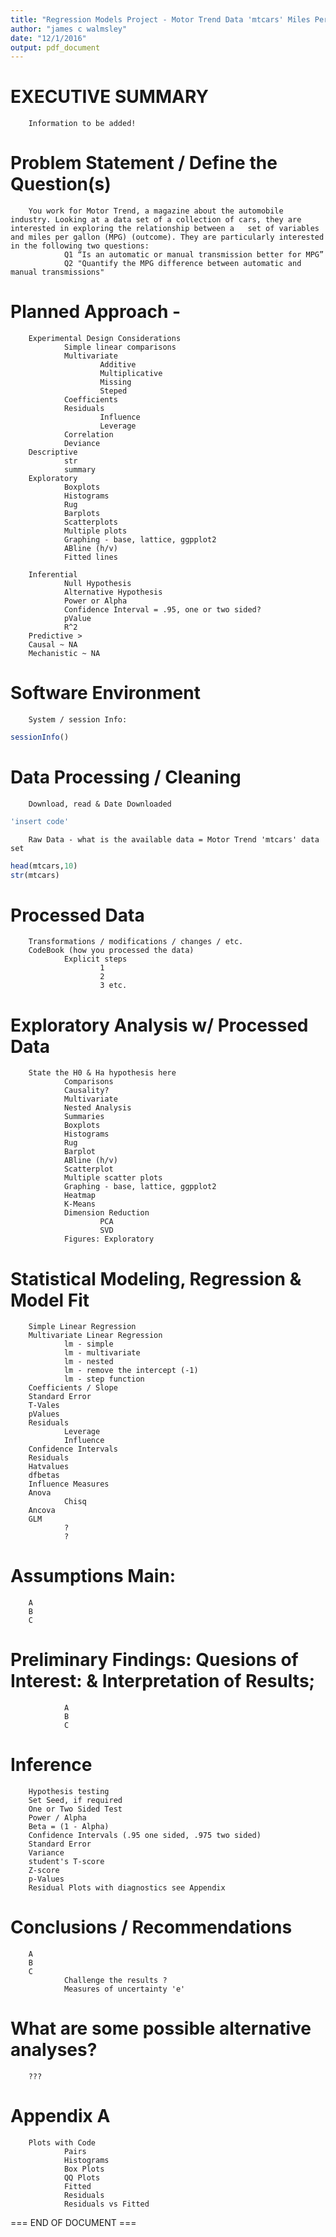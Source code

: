 ```yaml
---
title: "Regression Models Project - Motor Trend Data 'mtcars' Miles Per Gallon Analysis"
author: "james c walmsley"
date: "12/1/2016"
output: pdf_document
---
```

# EXECUTIVE SUMMARY
        Information to be added!





# Problem Statement / Define the Question(s)
        You work for Motor Trend, a magazine about the automobile industry. Looking at a data set of a collection of cars, they are interested in exploring the relationship between a   set of variables and miles per gallon (MPG) (outcome). They are particularly interested in the following two questions:
                Q1 “Is an automatic or manual transmission better for MPG”
                Q2 "Quantify the MPG difference between automatic and manual transmissions"
# Planned Approach -
        Experimental Design Considerations
                Simple linear comparisons
                Multivariate
                        Additive
                        Multiplicative
                        Missing
                        Steped
                Coefficients 
                Residuals
                        Influence
                        Leverage
                Correlation
                Deviance
        Descriptive
                str
                summary
        Exploratory
                Boxplots
                Histograms
                Rug
                Barplots
                Scatterplots
                Multiple plots
                Graphing - base, lattice, ggpplot2
                ABline (h/v)
                Fitted lines
        
        Inferential
                Null Hypothesis
                Alternative Hypothesis
                Power or Alpha
                Confidence Interval = .95, one or two sided?
                pValue
                R^2
        Predictive >
        Causal ~ NA
        Mechanistic ~ NA

# Software Environment
        System / session Info:
```r
sessionInfo()
```

# Data Processing / Cleaning
        Download, read & Date Downloaded
```r
'insert code'
```
        
        Raw Data - what is the available data = Motor Trend 'mtcars' data set
```r
head(mtcars,10)
str(mtcars)
```

# Processed Data
        Transformations / modifications / changes / etc.
        CodeBook (how you processed the data)
                Explicit steps
                        1
                        2
                        3 etc.

# Exploratory Analysis w/ Processed Data
        State the H0 & Ha hypothesis here
                Comparisons
                Causality?
                Multivariate
                Nested Analysis
                Summaries
                Boxplots
                Histograms
                Rug
                Barplot
                ABline (h/v)
                Scatterplot
                Multiple scatter plots
                Graphing - base, lattice, ggpplot2
                Heatmap
                K-Means
                Dimension Reduction
                        PCA
                        SVD
                Figures: Exploratory

# Statistical Modeling, Regression & Model Fit
        Simple Linear Regression
        Multivariate Linear Regression
                lm - simple
                lm - multivariate
                lm - nested
                lm - remove the intercept (-1)
                lm - step function 
        Coefficients / Slope
        Standard Error
        T-Vales
        pValues
        Residuals
                Leverage
                Influence
        Confidence Intervals
        Residuals
        Hatvalues
        dfbetas
        Influence Measures
        Anova
                Chisq
        Ancova
        GLM
                ?
                ?
# Assumptions Main:
        A     
        B
        C

# Preliminary Findings: Quesions of Interest: & Interpretation of Results;
                A
                B
                C

# Inference
        Hypothesis testing
        Set Seed, if required
        One or Two Sided Test
        Power / Alpha
        Beta = (1 - Alpha)
        Confidence Intervals (.95 one sided, .975 two sided)
        Standard Error
        Variance
        student's T-score
        Z-score
        p-Values
        Residual Plots with diagnostics see Appendix

# Conclusions / Recommendations  
        A
        B
        C
                Challenge the results ?
                Measures of uncertainty 'e'
# What are some possible alternative analyses?
        ???

# Appendix A
        Plots with Code
                Pairs
                Histograms
                Box Plots
                QQ Plots
                Fitted
                Residuals
                Residuals vs Fitted

===
END OF DOCUMENT
===

